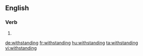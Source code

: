 ==English==

===Verb===
{{head|en}}

# {{present participle of|withstand}}

[[de:withstanding]]
[[fr:withstanding]]
[[hu:withstanding]]
[[ta:withstanding]]
[[vi:withstanding]]